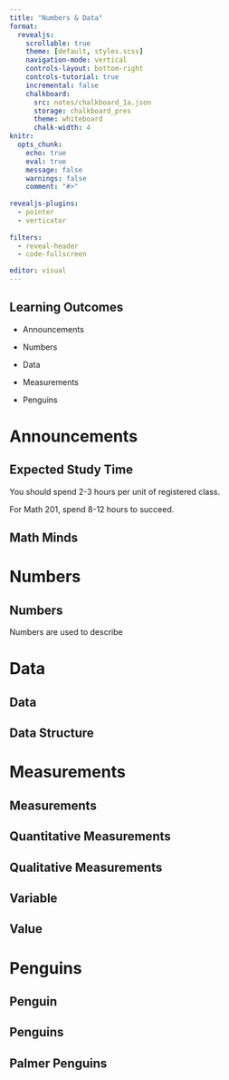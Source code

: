 ```yaml
---
title: "Numbers & Data"
format:
  revealjs:
    scrollable: true
    theme: [default, styles.scss]
    navigation-mode: vertical
    controls-layout: bottom-right
    controls-tutorial: true
    incremental: false 
    chalkboard:
      src: notes/chalkboard_1a.json
      storage: chalkboard_pres
      theme: whiteboard
      chalk-width: 4
knitr:
  opts_chunk: 
    echo: true
    eval: true
    message: false
    warnings: false
    comment: "#>" 
    
revealjs-plugins:
  - pointer
  - verticator
  
filters: 
  - reveal-header
  - code-fullscreen

editor: visual
---
```


## Learning Outcomes

-   Announcements

-   Numbers

-   Data

-   Measurements

-   Penguins

# Announcements

## Expected Study Time

You should spend 2-3 hours per unit of registered class.

For Math 201, spend 8-12 hours to succeed.

## Math Minds

# Numbers

## Numbers

Numbers are used to describe

# Data

## Data

## Data Structure

# Measurements

## Measurements

## Quantitative Measurements

## Qualitative Measurements

## Variable

## Value

# Penguins

## Penguin

## Penguins

## Palmer Penguins
